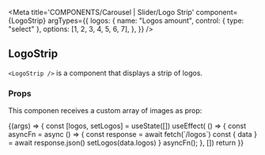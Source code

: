
<Meta
  title='COMPONENTS/Carousel | Slider/Logo Strip'
  component={LogoStrip}
  argTypes={{
    logos: {
      name: "Logos amount",
      control: { type: "select" },
      options: [1, 2, 3, 4, 5, 6, 7],
    },
  }}
/>


## LogoStrip

`<LogoStrip />` is a component that displays a strip of logos.

### Props

This componen receives a custom array of images as prop:

<Props of={LogoStrip} />

<Preview>
  <Story name='Logo Strip'>
    {(args) => {
      const [logos, setLogos] = useState([])
      useEffect( () => {
        const asyncFn = async () => {
        const response = await fetch(`/logos`)
        const { data } = await response.json()
        setLogos(data.logos)
        }
        asyncFn();
      }, [])
      return <LogoStrip logos={logos.slice(0, args.logos)} />
    }}
  </Story>
</Preview>
